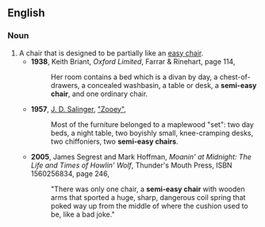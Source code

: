 ==English==

===Noun===
{{en-noun}}

# A chair that is designed to be partially like an [[easy chair]].
#* '''1938''', Keith Briant, ''Oxford Limited'', Farrar & Rinehart, page 114,
#*: Her room contains a bed which is a divan by day, a chest-of-drawers, a concealed washbasin, a table or desk, a '''semi-easy chair''', and one ordinary chair.
#* '''1957''', [[w:J. D. Salinger|J. D. Salinger]], [[w:Franny and Zooey|"Zooey"]],
#*: Most of the furniture belonged to a maplewood "set": two day beds, a night table, two boyishly small, knee-cramping desks, two chiffoniers, two '''semi-easy chairs'''.
#* '''2005''', James Segrest and Mark Hoffman, ''Moanin' at Midnight: The Life and Times of Howlin' Wolf'', Thunder's Mouth Press, ISBN 1560256834, page 246,
#*: "There was only one chair, a '''semi-easy chair''' with wooden arms that sported a huge, sharp, dangerous coil spring that poked way up from the middle of where the cushion used to be, like a bad joke."